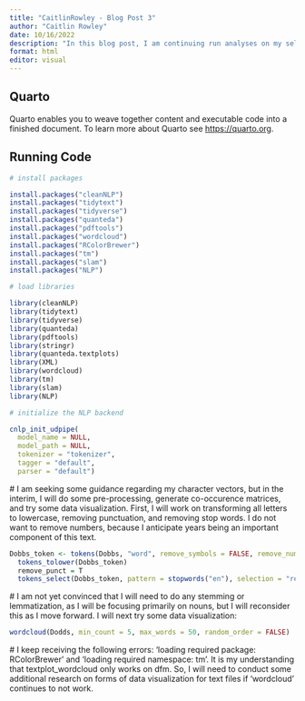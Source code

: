 ```yaml
---
title: "CaitlinRowley - Blog Post 3"
author: "Caitlin Rowley"
date: 10/16/2022
description: "In this blog post, I am continuing run analyses on my selected data set. I will specifically focus on pre-processing and data visualization."
format: html
editor: visual
---
```


## Quarto

Quarto enables you to weave together content and executable code into a finished document. To learn more about Quarto see <https://quarto.org>.

## Running Code

```r
# install packages

install.packages("cleanNLP")
install.packages("tidytext")
install.packages("tidyverse")
install.packages("quanteda")
install.packages("pdftools")
install.packages("wordcloud")
install.packages("RColorBrewer")
install.packages("tm")
install.packages("slam")
install.packages("NLP")

# load libraries

library(cleanNLP)
library(tidytext)
library(tidyverse)
library(quanteda)
library(pdftools)
library(stringr)
library(quanteda.textplots)
library(XML)
library(wordcloud)
library(tm)
library(slam)
library(NLP)

# initialize the NLP backend

cnlp_init_udpipe(
  model_name = NULL, 
  model_path = NULL, 
  tokenizer = "tokenizer",
  tagger = "default",
  parser = "default")
```

\# I am seeking some guidance regarding my character vectors, but in the interim, I will do some pre-processing, generate co-occurence matrices, and try some data visualization. First, I will work on transforming all letters to lowercase, removing punctuation, and removing stop words. I do not want to remove numbers, because I anticipate years being an important component of this text.

```r
Dobbs_token <- tokens(Dobbs, "word", remove_symbols = FALSE, remove_numbers = FALSE, remove_url = FALSE, remove_separators = TRUE, split_hyphens = FALSE, include_docvars = TRUE, padding = FALSE, verbose = quanteda_options("verbose"))
  tokens_tolower(Dobbs_token)
  remove_punct = T
  tokens_select(Dobbs_token, pattern = stopwords("en"), selection = "remove")
```

\# I am not yet convinced that I will need to do any stemming or lemmatization, as I will be focusing primarily on nouns, but I will reconsider this as I move forward. I will next try some data visualization:

```r
wordcloud(Dodds, min_count = 5, max_words = 50, random_order = FALSE)
```

\# I keep receiving the following errors: 'loading required package: RColorBrewer' and 'loading required namespace: tm'. It is my understanding that textplot_wordcloud only works on dfm. So, I will need to conduct some additional research on forms of data visualization for text files if 'wordcloud' continues to not work.
